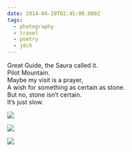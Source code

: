 ```yaml
---
date: 2014-04-20T02:45:00.000Z
tags:
  - photography
  - travel
  - poetry
  - jdch
---
```

Great Guide, the Saura called it.<br/>
Pilot Mountain.<br/>
Maybe my visit is a prayer,<br/>
A wish for something as certain as stone.<br/>
But no, stone isn’t certain.<br/>
It’s just slow.

![](../../assets/photos/20140420-IMG_3874.jpg)

![](../../assets/photos/20140420-IMG_3873.jpg)

![](../../assets/photos/20140420-IMG_3892.jpg)

